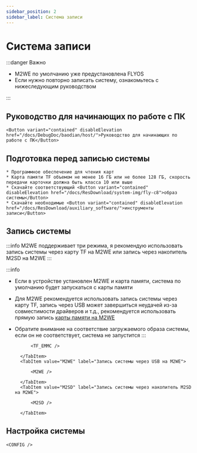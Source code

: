 ```yaml
---
sidebar_position: 2
sidebar_label: Система записи
---
```







# Система записи

:::danger Важно

* M2WE по умолчанию уже предустановлена FLYOS
* Если нужно повторно записать систему, ознакомьтесь с нижеследующим руководством

:::


## Руководство для начинающих по работе с ПК

    <Button variant="contained" disableElevation href="/docs/DebugDoc/baodian/host/">Руководство для начинающих по работе с ПК</Button>

## Подготовка перед записью системы

    * Программное обеспечение для чтения карт
    * Карта памяти TF объемом не менее 16 ГБ или не более 128 ГБ, скорость передачи карточки должна быть класса 10 или выше
    * Скачайте соответствующий <Button variant="contained" disableElevation href="/docs/ResDownload/system-img/fly-c8">образ системы</Button>
    * Скачайте необходимые <Button variant="contained" disableElevation href="/docs/ResDownload/auxiliary_software/">инструменты записи</Button>

## Запись системы

:::info
M2WE поддерживает три режима, я рекомендую использовать запись системы через карту TF на M2WE или запись через накопитель M2SD на M2WE
:::

:::info
* Если в устройстве установлен M2WE и карта памяти, система по умолчанию будет запускаться с карты памяти
* Для M2WE рекомендуется использовать запись системы через карту TF, запись через USB может завершиться неудачей из-за совместимости драйверов и т.д., рекомендуется использовать прямую запись [карты памяти на M2WE](https://mellow-next.klipper.cn/docs/ProductDoc/SBC/fly-pi-v2/fly-os)
* Обратите внимание на соответствие загружаемого образа системы, если он не соответствует, система не запустится
:::

    <Tabs>
        <TabItem value="TF_M2WE" label="Запись системы через карту TF на M2WE">
            
            <TF_EMMC />

        </TabItem>
        <TabItem value="M2WE" label="Запись системы через USB на M2WE">
            
            <M2WE />

        </TabItem>
        <TabItem value="M2SD" label="Запись системы через накопитель M2SD на M2WE">
            
            <M2SD />

        </TabItem>
    </Tabs>


## Настройка системы

    <CONFIG />
